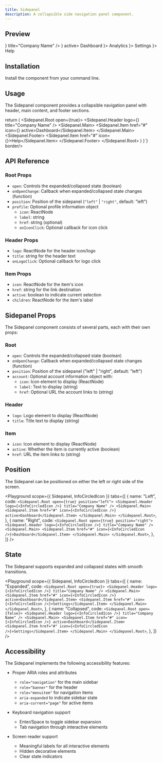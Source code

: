 ```yaml
---
title: Sidepanel
description: A collapsible side navigation panel component.
---
```


## Preview

<Preview>
  <Sidepanel.Root open={true}>
    <Sidepanel.Header
      logo={<InfoCircledIcon width={24} height={24} />}
      title="Company Name"
    />
    <Sidepanel.Main>
      <Sidepanel.Item href="#" icon={<InfoCircledIcon />} active>
        Dashboard
      </Sidepanel.Item>
      <Sidepanel.Item href="#" icon={<InfoCircledIcon />}>
        Analytics
      </Sidepanel.Item>
      <Sidepanel.Item href="#" icon={<InfoCircledIcon />}>
        Settings
      </Sidepanel.Item>
    </Sidepanel.Main>
    <Sidepanel.Footer>
      <Sidepanel.Item href="#" icon={<InfoCircledIcon />}>
        Help
      </Sidepanel.Item>
    </Sidepanel.Footer>
  </Sidepanel.Root>
</Preview>

## Installation

Install the component from your command line.

<LiveProvider>
  <LiveEditor code={`npm install @raystack/apsara`} border language="shell" />
</LiveProvider>

## Usage

The Sidepanel component provides a collapsible navigation panel with header, main content, and footer sections.

<LiveProvider>
  <LiveEditor code={`import { Sidepanel } from '@raystack/apsara/v1'

  return (
    <Sidepanel.Root open={true}>
      <Sidepanel.Header logo={<InfoCircledIcon />} title="Company Name" />
      <Sidepanel.Main>
        <Sidepanel.Item href="#" icon={<InfoCircledIcon />} active>Dashboard</Sidepanel.Item>
      </Sidepanel.Main>
      <Sidepanel.Footer>
        <Sidepanel.Item href="#" icon={<InfoCircledIcon />}>Help</Sidepanel.Item>
      </Sidepanel.Footer>
    </Sidepanel.Root>
  )
}`} border/>
</LiveProvider>

## API Reference

### Root Props

- `open`: Controls the expanded/collapsed state (boolean)
- `onOpenChange`: Callback when expanded/collapsed state changes (function)
- `position`: Position of the sidepanel (`"left"` | `"right"`, default: "left")
- `profile`: Optional profile information object
  - `icon`: ReactNode
  - `label`: string
  - `href`: string (optional)
  - `onIconClick`: Optional callback for icon click

### Header Props

- `logo`: ReactNode for the header icon/logo
- `title`: string for the header text
- `onLogoClick`: Optional callback for logo click

### Item Props

- `icon`: ReactNode for the item's icon
- `href`: string for the link destination
- `active`: boolean to indicate current selection
- `children`: ReactNode for the item's label

## Sidepanel Props

The Sidepanel component consists of several parts, each with their own props:

### Root

- `open`: Controls the expanded/collapsed state (boolean)
- `onOpenChange`: Callback when expanded/collapsed state changes (function)
- `position`: Position of the sidepanel ("left" | "right", default: "left")
- `account`: Optional account information object with:
  - `icon`: Icon element to display (ReactNode)
  - `label`: Text to display (string)
  - `href`: Optional URL the account links to (string)

### Header

- `logo`: Logo element to display (ReactNode)
- `title`: Title text to display (string)

### Item

- `icon`: Icon element to display (ReactNode)
- `active`: Whether the item is currently active (boolean)
- `href`: URL the item links to (string)

## Position

The Sidepanel can be positioned on either the left or right side of the screen.

<Playground
  scope={{ Sidepanel, InfoCircledIcon }}
  tabs={[
    {
      name: "Left",
      code: `
        <Sidepanel.Root open={true} position="left">
          <Sidepanel.Header logo={<InfoCircledIcon />} title="Company Name" />
          <Sidepanel.Main>
            <Sidepanel.Item href="#" icon={<InfoCircledIcon />} active>Dashboard</Sidepanel.Item>
          </Sidepanel.Main>
        </Sidepanel.Root>
      `,
    },
    {
      name: "Right",
      code: `
        <Sidepanel.Root open={true} position="right">
          <Sidepanel.Header logo={<InfoCircledIcon />} title="Company Name" />
          <Sidepanel.Main>
            <Sidepanel.Item href="#" icon={<InfoCircledIcon />}>Dashboard</Sidepanel.Item>
          </Sidepanel.Main>
        </Sidepanel.Root>
      `,
    },
  ]}
/>

## State

The Sidepanel supports expanded and collapsed states with smooth transitions.

<Playground
  scope={{ Sidepanel, InfoCircledIcon }}
  tabs={[
    {
      name: "Expanded",
      code: `
        <Sidepanel.Root open={true}>
          <Sidepanel.Header logo={<InfoCircledIcon />} title="Company Name" />
          <Sidepanel.Main>
            <Sidepanel.Item href="#" icon={<InfoCircledIcon />} active>Dashboard</Sidepanel.Item>
            <Sidepanel.Item href="#" icon={<InfoCircledIcon />}>Settings</Sidepanel.Item>
          </Sidepanel.Main>
        </Sidepanel.Root>
      `,
    },
    {
      name: "Collapsed",
      code: `
        <Sidepanel.Root open={false}>
          <Sidepanel.Header logo={<InfoCircledIcon />} title="Company Name" />
          <Sidepanel.Main>
            <Sidepanel.Item href="#" icon={<InfoCircledIcon />} active>Dashboard</Sidepanel.Item>
            <Sidepanel.Item href="#" icon={<InfoCircledIcon />}>Settings</Sidepanel.Item>
          </Sidepanel.Main>
        </Sidepanel.Root>
      `,
    },
  ]}
/>

## Accessibility

The Sidepanel implements the following accessibility features:

- Proper ARIA roles and attributes

  - `role="navigation"` for the main sidebar
  - `role="banner"` for the header
  - `role="menuitem"` for navigation items
  - `aria-expanded` to indicate sidebar state
  - `aria-current="page"` for active items

- Keyboard navigation support

  - Enter/Space to toggle sidebar expansion
  - Tab navigation through interactive elements

- Screen reader support
  - Meaningful labels for all interactive elements
  - Hidden decorative elements
  - Clear state indicators

